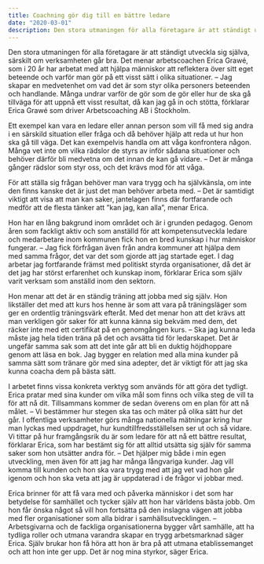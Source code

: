 ```yaml
---
title: Coachning gör dig till en bättre ledare
date: "2020-03-01"
description: Den stora utmaningen för alla företagare är att ständigt utveckla sig själva, särskilt om verksamheten går bra. Det menar arbetscoachen Erica Grawé, som i 20 år har arbetat med att hjälpa människor att reflektera över sitt eget beteende och varför man gör på ett visst sätt i olika situationer.
---
```


Den stora utmaningen för alla företagare är att ständigt utveckla sig själva, särskilt om verksamheten går bra. Det menar arbetscoachen Erica Grawé, som i 20 år har arbetat med att hjälpa människor att reflektera över sitt eget beteende och varför man gör på ett visst sätt i olika situationer.
– Jag skapar en medvetenhet om vad det är som styr olika personers beteenden och handlande. Många undrar varför de gör som de gör eller hur de ska gå tillväga för att uppnå ett visst resultat, då kan jag gå in och stötta, förklarar Erica Grawé som driver Arbetscoaching AB i Stockholm.

Ett exempel kan vara en ledare eller annan person som vill få med sig andra i en särskild situation eller fråga och då behöver hjälp att reda ut hur hon ska gå till väga. Det kan exempelvis handla om att våga konfrontera någon. Många vet inte om vilka rädslor de styrs av inför sådana situationer och behöver därför bli medvetna om det innan de kan gå vidare.
   – Det är många gånger rädslor som styr oss, och det krävs mod för att våga.

För att ställa sig frågan behöver man vara trygg och ha självkänsla, om inte den finns kanske det är just det man behöver arbeta med.
   – Det är samtidigt viktigt att visa att man kan saker, jantelagen finns där fortfarande och medför att de flesta tänker att ”kan jag, kan alla”, menar Erica.

Hon har en lång bakgrund inom området och är i grunden pedagog. Genom åren som fackligt aktiv och som anställd för att kompetensutveckla ledare och medarbetare inom kommunen fick hon en bred kunskap i hur människor fungerar.
   – Jag fick förfrågan även från andra kommuner att hjälpa dem med samma frågor, det var det som gjorde att jag startade eget. I dag arbetar jag fortfarande främst med politiskt styrda organisationer, då det är det jag har störst erfarenhet och kunskap inom, förklarar Erica som själv varit verksam som anställd inom den sektorn.

Hon menar att det är en ständig träning att jobba med sig själv. Hon likställer det med att kurs hos henne är som att vara på träningsläger som ger en ordentlig träningsvärk efteråt. Med det menar hon att det krävs att man verkligen gör saker för att kunna känna sig bekväm med dem, det räcker inte med ett certifikat på en genomgången kurs.
   – Ska jag kunna leda måste jag hela tiden träna på det och avsätta tid för ledarskapet. Det är ungefär samma sak som att det inte går att bli en duktig höjdhoppare genom att läsa en bok. Jag bygger en relation med alla mina kunder på samma sätt som tränare gör med sina adepter, det är viktigt för att jag ska kunna coacha dem på bästa sätt.

I arbetet finns vissa konkreta verktyg som används för att göra det tydligt. Erica pratar med sina kunder om vilka mål som finns och vilka steg de vill ta för att nå dit. Tillsammans kommer de sedan överens om en plan för att nå målet.
   – Vi bestämmer hur stegen ska tas och mäter på olika sätt hur det går. I offentliga verksamheter görs många nationella mätningar kring hur man lyckas med uppdraget, hur kundtillfredsställelsen ser ut och så vidare. Vi tittar på hur framgångsrik du är som ledare för att nå ett bättre resultat, förklarar Erica, som har bestämt sig för att alltid utsätta sig själv för samma saker som hon utsätter andra för.
   – Det hjälper mig både i min egen utveckling, men även för att jag har många långvariga kunder. Jag vill komma till kunden och hon ska vara trygg med att jag vet vad hon går igenom och hon ska veta att jag är uppdaterad i de frågor vi jobbar med.

Erica brinner för att få vara med och påverka människor i det som har betydelse för samhället och tycker själv att hon har världens bästa jobb. Om hon får önska något så vill hon fortsätta på den inslagna vägen att jobba med fler organisationer som alla bidrar i samhällsutvecklingen.
   – Arbetsgivarna och de fackliga organisationerna bygger vårt samhälle, att ha tydliga roller och utmana varandra skapar en trygg arbetsmarknad säger Erica. Själv brukar hon få höra att hon är bra på att utmana etablissemanget och att hon inte ger upp. Det är nog mina styrkor, säger Erica.